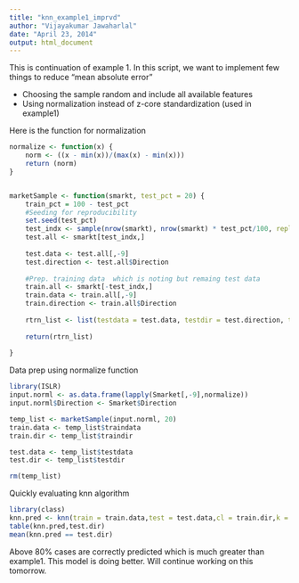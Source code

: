 ```yaml
---
title: "knn_example1_imprvd"
author: "Vijayakumar Jawaharlal"
date: "April 23, 2014"
output: html_document
---
```


This is continuation of example 1. In this script, we want to implement few things to reduce "mean absolute error"

* Choosing the sample random and include all available features
* Using normalization instead of z-core standardization (used in example1) 

Here is the function for normalization

```r
normalize <- function(x) {
    norm <- ((x - min(x))/(max(x) - min(x)))
    return (norm)
}


marketSample <- function(smarkt, test_pct = 20) {
    train_pct = 100 - test_pct
    #Seeding for reproducibility
    set.seed(test_pct)
    test_indx <- sample(nrow(smarkt), nrow(smarkt) * test_pct/100, replace=FALSE)
    test.all <- smarkt[test_indx,]
    
    test.data <- test.all[,-9]
    test.direction <- test.all$Direction
    
    #Prep. training data  which is noting but remaing test data
    train.all <- smarkt[-test_indx,]
    train.data <- train.all[,-9]
    train.direction <- train.all$Direction
    
    rtrn_list <- list(testdata = test.data, testdir = test.direction, traindata = train.data, traindir = train.direction)
    
    return(rtrn_list)
    
}
```

Data prep using normalize function

```r
library(ISLR)
input.norml <- as.data.frame(lapply(Smarket[,-9],normalize))
input.norml$Direction <- Smarket$Direction

temp_list <- marketSample(input.norml, 20)
train.data <- temp_list$traindata
train.dir <- temp_list$traindir

test.data <- temp_list$testdata
test.dir <- temp_list$testdir

rm(temp_list)

```

Quickly evaluating knn algorithm

```r
library(class)
knn.pred <- knn(train = train.data,test = test.data,cl = train.dir,k = 3)
table(knn.pred,test.dir)
mean(knn.pred == test.dir)
```

Above 80% cases are correctly predicted which is much greater than example1. This model is doing better. Will continue working on this tomorrow.

